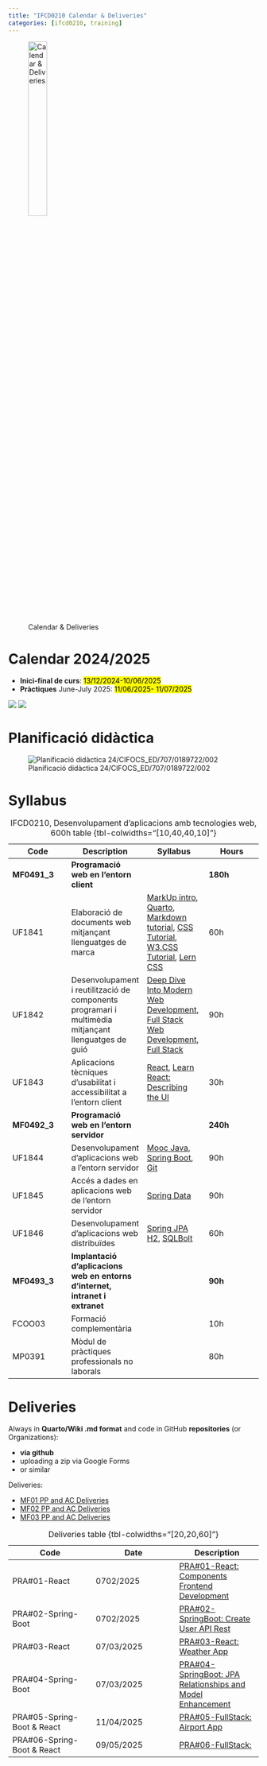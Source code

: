 ```yaml
---
title: "IFCD0210 Calendar & Deliveries"
categories: [ifcd0210, training]
---
```



![Calendar & Deliveries](/images/home/deliveries.jpg){width="30%"}

# Calendar 2024/2025

- **Inici-final de curs**: <mark>13/12/2024-10/06/2025</mark>
- **Pràctiques** June-July 2025: <mark>11/06/2025- 11/07/2025</mark>

![](/images/ifcd0210-25/calendar-ifcd-20210-25-0.png)
![](/images/ifcd0210-25/calendar-ifcd-20210-25.png)

# Planificació didàctica

![Planificació didàctica 24/CIFOCS_ED/707/0189722/002](/images/ifcd0210-25/planificacio-didactica.png)

# Syllabus


::: {.column-page-right}
| Code | Description | Syllabus |  Hours |
|---|---|---|---|
| **MF0491_3** | **Programació web en l'entorn client** | | **180h** |
| UF1841 | Elaboració de documents web mitjançant llenguatges de marca | [MarkUp intro](/markup/markup-lang-intro.qmd), [Quarto](/markup/markup-quarto-create.qmd), [Markdown tutorial](https://commonmark.org/help/tutorial/){.external}, [CSS Tutorial](https://www.w3schools.com/css/default.asp){.external}, [W3.CSS Tutorial](https://www.w3schools.com/w3css/){.external}, [Lern CSS](https://web.dev/learn/css){.external target='_blank'} | 60h |
| UF1842 |  Desenvolupament i reutilització de components programari i multimèdia mitjançant llenguatges de guió  |  [Deep Dive Into Modern Web Development](https://fullstackopen.com/en/){.external}, [Full Stack Web Development](https://studies.helsinki.fi/courses/course-implementation/otm-dbf5a51d-2121-4110-af0f-f1e8f0b74fb9){.external}, [Full Stack ](https://www.helsinki.fi/en/admissions-and-education/open-university/multidisciplinary-themed-modules/full-stack){.external} | 90h |
| UF1843 |  Aplicacions tècniques d'usabilitat i accessibilitat a l'entorn client  |  [React](/reactjs/reactjs-what-create.qmd), [Learn React: Describing the UI](https://react.dev/learn/describing-the-ui){.external} | 30h |
| **MF0492_3** |  **Programació web en l'entorn servidor** | |  **240h** |
| UF1844 |  Desenvolupament d'aplicacions web a l'entorn servidor  |  [Mooc Java](/javase/se-what-moocsyllabus.qmd), [Spring Boot](/springboot/boot-what-basics.qmd), [Git](https://learngitbranching.js.org/){.external} | 90h |
| UF1845 |  Accés a dades en aplicacions web de l'entorn servidor | [Spring Data](/springboot/boot-concepts-data.qmd) | 90h |
| UF1846 |  Desenvolupament d'aplicacions web distribuïdes |  [Spring JPA H2](/springboot/boot-what-create-th-h2.qmd), [SQLBolt](https://sqlbolt.com/){.external target='_blank'} | 60h |
| **MF0493_3** |  **Implantació d'aplicacions web en entorns d'internet, intranet i extranet** | | **90h**|
| FCOO03 |  Formació complementària  |  | 10h |
| MP0391|  Mòdul de pràctiques professionals no laborals  |  |  80h |
: IFCD0210, Desenvolupament d’aplicacions amb tecnologies web, 600h table {tbl-colwidths="[10,40,40,10]"}
:::


# Deliveries

Always in **Quarto/Wiki .md format** and code in GitHub **repositories** (or Organizations):

  - **via github**
  - uploading a zip via Google Forms
  - or similar


Deliveries:

- [MF01 PP and AC Deliveries](https://forms.gle/SpK8sTrPEvFUsRuMA){.external target='_blank'}
- [MF02 PP and AC Deliveries](https://forms.gle/i4rqwSbC38UnMpXHA){.external target='_blank'}
- [MF03 PP and AC Deliveries](){.external target='_blank'}


::: {.column-page-right}

| Code | Date | Description  |
|---|---|---|
| PRA#01-React  | 0702/2025  | [PRA#01-React: Components Frontend Development](https://github.com/AlbertProfe/pronunciationApp/blob/master/PRA/PRA%2301-React.md){.external target='_blank'} |
| PRA#02-Spring-Boot |  0702/2025  | [PRA#02-SpringBoot: Create User API Rest](https://github.com/AlbertProfe/pronunciationApp/blob/master/PRA/PRA%2302-SpringBoot.md){.external target='_blank'}   |
| PRA#03-React |  07/03/2025  | [PRA#03-React: Weather App](https://github.com/AlbertProfe/pronunciationApp/blob/master/PRA/PRA%2303-React.md){.external target='_blank'}   |
| PRA#04-Spring-Boot |  07/03/2025  | [PRA#04-SpringBoot: JPA Relationships and Model Enhancement](https://github.com/AlbertProfe/pronunciationApp/blob/master/PRA/PRA%2304-SpirngBoot.md){.external target='_blank'}   |
| PRA#05-Spring-Boot & React |  11/04/2025  | [PRA#05-FullStack: Airport App](/ifcd0210-25/labs-ifcd0210-25/PRA-05-FullStack-v0.1.qmd){.external target='_blank'}   |
| PRA#06-Spring-Boot & React |  09/05/2025  | [PRA#06-FullStack: ](){.external target='_blank'}   |

: Deliveries table {tbl-colwidths="[20,20,60]"}

:::
